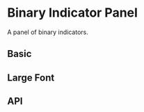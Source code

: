 

<Meta title="Panel/Binary Indicator Panel" component={Subject}/>

# Binary Indicator Panel

A panel of binary indicators.

## Basic

<Preview>
  <Story name="Basic">
    <Subject
      data={[
        {
          label: 'data1',
          value: false
        },
        {
          label: 'data2',
          value: true
        },
        {
          label: 'data3',
          value: false
        },
        {
          label: 'data4',
          value: false
        },
        {
          label: 'data5',
          value: true
        },
      ]}
      columns={2}
    />
  </Story>
</Preview>

## Large Font

<Preview>
  <Story name="Large Font">
    <div style={{fontSize:'2rem'}}>
      <Subject
        data={[
          {
            label: 'data1',
            value: false
          },
          {
            label: 'data2',
            value: true
          },
          {
            label: 'data3',
            value: false
          },
          {
            label: 'data4',
            value: false
          },
          {
            label: 'data5',
            value: true
          },
        ]}
        columns={2}
      />
    </div>
  </Story>
</Preview>

## API

<Props of={Subject}/>
